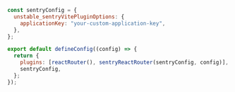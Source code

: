 ```js {tabTitle:Vite} {filename:vite.config.ts} {3}
const sentryConfig = {
  unstable_sentryVitePluginOptions: {
    applicationKey: "your-custom-application-key",
  },
};

export default defineConfig((config) => {
  return {
    plugins: [reactRouter(), sentryReactRouter(sentryConfig, config)],
    sentryConfig,
  };
});
```
